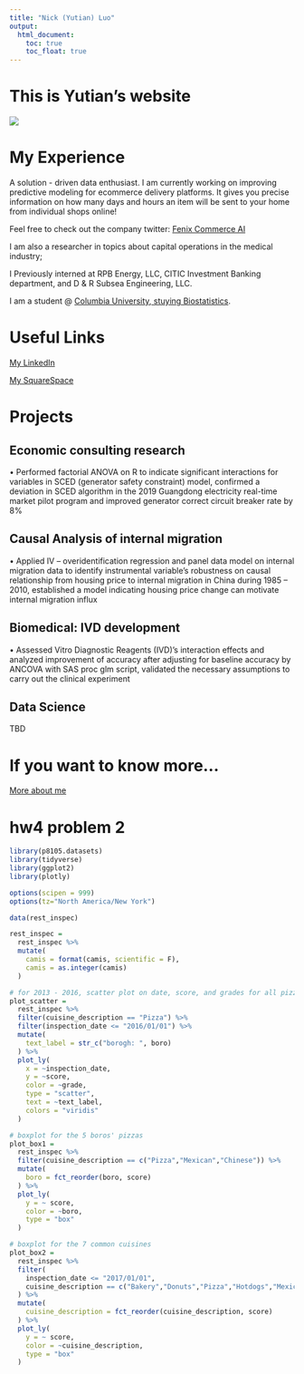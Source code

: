 ```yaml
---
title: "Nick (Yutian) Luo"
output: 
  html_document:
    toc: true
    toc_float: true
---
```


# This is Yutian's website

![](https://media.giphy.com/media/RG01kHJGpCAY8/giphy.gif)


# My Experience

A solution - driven data enthusiast. I am currently working on improving predictive modeling for ecommerce delivery platforms. It gives you precise information on how many days and hours an item will be sent to your home from individual shops online!

Feel free to check out the company twitter:
[Fenix Commerce AI](https://twitter.com/fenixcommerce?lang=en)

I am also a researcher in topics about capital operations in the medical industry; 

I Previously interned at RPB Energy, LLC, CITIC Investment Banking department, and D & R Subsea Engineering, LLC. 

I am a student @ 
[Columbia University, stuying Biostatistics](https://www.publichealth.columbia.edu/people/current-students/academics/degree-requirements/ms-programs/theory-methods-track).


# Useful Links

[My LinkedIn](https://www.linkedin.com/in/nick-yutian-luo-b71749172)

[My SquareSpace](https://www.nickluo1313/squarespace.com)

  
# Projects{.tabset}


## Economic consulting research

• Performed factorial ANOVA on R to indicate significant interactions for variables in SCED (generator safety constraint) model, confirmed a deviation in SCED algorithm in the 2019 Guangdong electricity real-time market pilot program and improved generator correct circuit breaker rate by 8%


## Causal Analysis of internal migration

• Applied IV – overidentification regression and panel data model on internal migration data to identify instrumental variable’s robustness on causal relationship from housing price to internal migration in China during 1985 – 2010, established a model indicating housing price change can motivate internal migration influx


## Biomedical: IVD development

• Assessed Vitro Diagnostic Reagents (IVD)’s interaction effects and analyzed improvement of accuracy after adjusting for baseline accuracy by ANCOVA with SAS proc glm script, validated the necessary assumptions to carry out the clinical experiment


## Data Science

TBD


# If you want to know more...

[More about me](moreme.html)




# hw4 problem 2

```r
library(p8105.datasets)
library(tidyverse)
library(ggplot2)
library(plotly)

options(scipen = 999)
options(tz="North America/New York")
```



```r
data(rest_inspec)

rest_inspec = 
  rest_inspec %>% 
  mutate(
    camis = format(camis, scientific = F),
    camis = as.integer(camis)
  )
```


```r

# for 2013 - 2016, scatter plot on date, score, and grades for all pizzas
plot_scatter = 
  rest_inspec %>% 
  filter(cuisine_description == "Pizza") %>% 
  filter(inspection_date <= "2016/01/01") %>% 
  mutate(
    text_label = str_c("borogh: ", boro)
  ) %>% 
  plot_ly(
    x = ~inspection_date,
    y = ~score,
    color = ~grade,
    type = "scatter",
    text = ~text_label,
    colors = "viridis"
  )
```


```r

# boxplot for the 5 boros' pizzas
plot_box1 =
  rest_inspec %>% 
  filter(cuisine_description == c("Pizza","Mexican","Chinese")) %>% 
  mutate(
    boro = fct_reorder(boro, score)
  ) %>% 
  plot_ly(
    y = ~ score,
    color = ~boro,
    type = "box"
  )

# boxplot for the 7 common cuisines
plot_box2 =
  rest_inspec %>% 
  filter(
    inspection_date <= "2017/01/01",
    cuisine_description == c("Bakery","Donuts","Pizza","Hotdogs","Mexican","Chinese","Hamburgers")
  ) %>% 
  mutate(
    cuisine_description = fct_reorder(cuisine_description, score)
  ) %>% 
  plot_ly(
    y = ~ score,
    color = ~cuisine_description,
    type = "box"
  )

```









